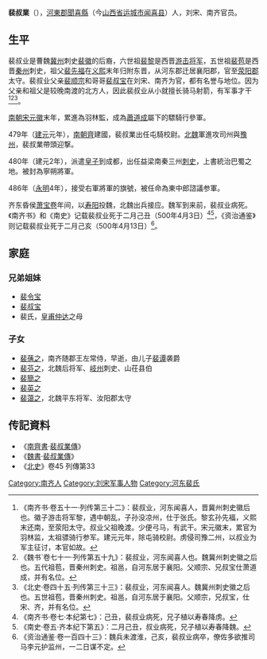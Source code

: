 '''裴叔業'''（{{bd|438年||500年|4月|}}），[[河東郡_(中國)|河東郡]][[聞喜縣|聞喜縣]]（今[[山西省|山西省]][[运城市|运城市]][[闻喜县|闻喜县]]）人，刘宋、南齐官员。

== 生平 ==
裴叔业是曹魏[[冀州|冀州]]刺史[[裴徽|裴徽]]的后裔，六世祖[[裴黎|裴黎]]是西晋[[游击将军|游击将军]]，五世祖[[裴苞|裴苞]]是西晋[[秦州|秦州]]刺史，祖父[[裴先福|裴先福]]在[[义熙_(东晋)|义熙]]末年归附东晋，从河东郡迁居襄阳郡，官至[[荥阳郡|荥阳郡]]太守。裴叔业父亲[[裴顺宗|裴顺宗]]和哥哥[[裴叔宝|裴叔宝]]在刘宋、南齐为官，都有名誉与地位。因为父亲和祖父是较晚南渡的北方人，因此裴叔业从小就擅长骑马射箭，有军事才干<ref>《南齐书·卷五十一·列传第三十二》：裴叔业，河东闻喜人，晋冀州刺史徽后也。徽子游击将军黎，遇中朝乱，子孙没凉州，仕于张氏。黎玄孙先福，义熙末还南，至荥阳太守。叔业父祖晚渡。少便弓马，有武干。宋元徽末，累官为羽林监，太祖骠骑行参军。建元元年，除屯骑校尉。虏侵司豫二州，以叔业为军主征讨，本官如故。</ref><ref>《魏书`卷七十一·列传第五十九》：裴叔业，河东闻喜人也。魏冀州刺史徽之后也。五代祖苞，晋秦州刺史。祖邕，自河东居于襄阳。父顺宗、兄叔宝仕萧道成，并有名位。</ref><ref>《北史·卷四十五·列传第三十三》：裴叔业，河东闻喜人。魏冀州刺史徽之后也。五世祖苞，晋秦州刺史。祖邕，自河东居于襄阳。父顺宗，兄叔宝，仕宋、齐，并有名位。</ref>。

[[刘宋|南朝宋]][[元徽_(年号)|元徽]]末年，累進為羽林監，成為[[蕭道成|蕭道成]]屬下的驃騎行參軍。

479年（[[建元_(南齐)|建元]]元年），[[南齐|南朝齊]]建國，裴叔業出任屯騎校尉。[[北魏|北魏]]軍進攻司州與[[豫州_(汉朝)|豫州]]，裴叔業帶頭迎撃。

480年（建元2年），派遣[[皇子|皇子]]到成都，出任益梁南秦三州[[刺史|刺史]]，上書統治巴蜀之地。被封為寧朔將軍。

486年（[[永明|永明]]4年），接受右軍將軍的旗號，被任命為東中郎諮議参軍。

齐东昏侯[[萧宝卷|萧宝卷]]年间，以[[寿阳|寿阳]]投魏，北魏出兵接应。魏军到来前，裴叔业病死。《南齐书》和《南史》记载裴叔业死于二月己丑（500年4月3日）<ref>《南齐书·卷七·本纪第七》：己丑，裴叔业病死，兄子植以寿春降虏。</ref><ref>《南史·卷五·齐本纪下第五》：二月己丑，叔业病死，兄子植以寿春降魏。</ref>，《资治通鉴》则记载裴叔业死于二月己亥（500年4月13日）<ref>《资治通鉴·卷一百四十三》：魏兵未渡淮，己亥，裴叔业病卒，僚佐多欲推司马李元护监州，一二日谋不定。</ref>。

==家庭==
===兄弟姐妹===
*[[裴令宝|裴令宝]]
*[[裴叔宝|裴叔宝]]
*裴氏，[[皇甫仲达|皇甫仲达]]之母

===子女 ===
* [[裴蒨之|裴蒨之]]，南齐随郡王左常侍，早逝，由儿子[[裴谭|裴谭]]袭爵
* [[裴芬之|裴芬之]]，北魏后将军、[[岐州|岐州]]刺史、山茌县伯
* [[裴簡之|裴簡之]]
* [[裴英之|裴英之]]
* [[裴蔼之|裴蔼之]]，北魏平东将军、汝阳郡太守

== 传記資料 ==
* 《[[南齊書|南齊書]]·[[s:南齊書/卷51#裴叔業|裴叔業傳]]》
* 《[[魏書|魏書]]·[[s:魏書/卷71|裴叔業傳]]》
* 《[[北史|北史]]》卷45 列傳第33

[[Category:南齐人|Category:南齐人]]
[[Category:刘宋军事人物|Category:刘宋军事人物]]
[[Category:河东裴氏|Category:河东裴氏]]